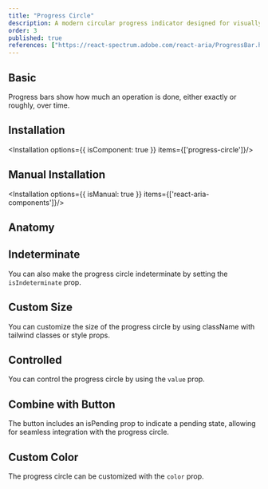 ```yaml
---
title: "Progress Circle"
description: A modern circular progress indicator designed for visually representing task completion, downloads, or loading animations.
order: 3
published: true
references: ["https://react-spectrum.adobe.com/react-aria/ProgressBar.html#props"]
---
```


## Basic

Progress bars show how much an operation is done, either exactly or roughly, over time.
<How toUse="statuses/progress-circle-demo" />

## Installation
<Installation options={{ isComponent: true }} items={['progress-circle']}/>

## Manual Installation
<Installation options={{ isManual: true }} items={['react-aria-components']}/>
<SourceCode toShow='progress-circle'/>

## Anatomy
<Anatomy show='progress-circle-anatomy'/>

## Indeterminate
You can also make the progress circle indeterminate by setting the `isIndeterminate` prop.
<How toUse="statuses/progress-circle-indeterminate-demo" />

## Custom Size
You can customize the size of the progress circle by using className with tailwind classes or style props.
<How toUse="statuses/progress-circle-custom-size-demo" />

## Controlled
You can control the progress circle by using the `value` prop.
<How toUse="statuses/progress-circle-controlled-demo" />

## Combine with Button
The button includes an isPending prop to indicate a pending state, allowing for seamless integration with the progress circle.
<How toUse="buttons/button/button-pending-demo" />

## Custom Color
The progress circle can be customized with the `color` prop.
<How toUse="statuses/progress-circle-color-demo" />
